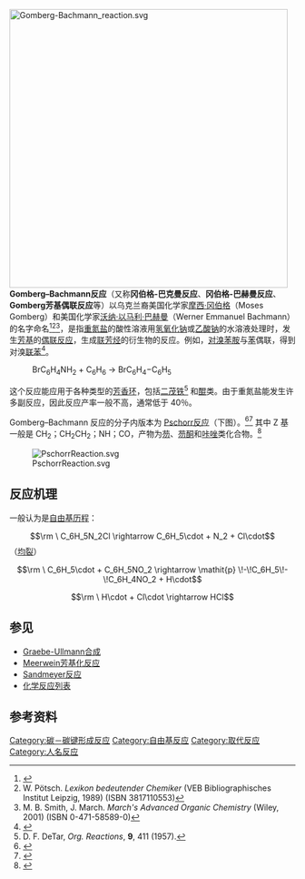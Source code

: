 [[File:Gomberg-Bachmann_reaction.svg|490px]]
'''Gomberg–Bachmann反应'''（又称'''冈伯格-巴克曼反应'''、'''冈伯格-巴赫曼反应'''、'''Gomberg芳基偶联反应'''等）以乌克兰裔美国化学家[[摩西·冈伯格|摩西·冈伯格]]（Moses Gomberg）和美国化学家[[沃纳·以马利·巴赫曼|沃纳·以马利·巴赫曼]]（Werner Emmanuel Bachmann）的名字命名<ref>{{cite journal en| title=The Synthesis of Biaryl Compounds by Means of the Diazo Reaction|author = [[Moses_Gomberg|M. Gomberg]], [[Werner_Emmanuel_Bachmann|W. E. Bachmann]] | journal = [[J._Am._Chem._Soc.|J. Am. Chem. Soc.]] | year = 1924 | volume = 42 | pages = 2339–2343 | doi = 10.1021/ja01675a026}}</ref><ref>W. Pötsch. ''Lexikon bedeutender Chemiker'' (VEB Bibliographisches Institut Leipzig, 1989) (ISBN 3817110553)</ref><ref>M. B. Smith, J. March. ''March's Advanced Organic Chemistry'' (Wiley, 2001) (ISBN 0-471-58589-0)</ref>，是指[[重氮盐|重氮盐]]的酸性溶液用[[氢氧化钠|氢氧化钠]]或[[乙酸钠|乙酸钠]]的水溶液处理时，发生[[芳基|芳基]]的[[偶联反应|偶联反应]]，生成[[联芳烃|联芳烃]]的衍生物的反应。例如，[[对溴苯胺|对溴苯胺]]与[[苯|苯]]偶联，得到对溴[[联苯|联苯]]<ref>{{OrgSynth | prep = cv1p0113 | collvol = 1 | collvolpages = 113 | author = M. Gomberg and W. E. Bachmann | year = 1941 | title = p-Bromobiphenyl}}</ref>。

: BrC<sub>6</sub>H<sub>4</sub>NH<sub>2</sub> + C<sub>6</sub>H<sub>6</sub> → BrC<sub>6</sub>H<sub>4</sub>−</sup>C<sub>6</sub>H<sub>5</sub>

这个反应能应用于各种类型的[[芳香环|芳香环]]，包括[[二茂铁|二茂铁]]<ref>D. F. DeTar, ''Org. Reactions'', '''9''', 411 (1957).</ref> 和[[醌|醌]]类。由于重氮盐能发生许多副反应，因此反应产率一般不高，通常低于 40％。

Gomberg–Bachmann 反应的分子内版本为 [[Pschorr反应|Pschorr反应]]（下图）。<ref>{{cite journal en|title=Neue Synthese des Phenanthrens und seiner Derivate| author = R. Pschorr | journal = [[Chem._Ber.|Chem. Ber.]] | year = 1896 | volume = 29 | issue=1|pages = 496–501 | doi = 10.1002/cber.18960290198}}</ref><ref>{{JerryMarch}}</ref> 其中 Z 基一般是 CH<sub>2</sub>；CH<sub>2</sub>CH<sub>2</sub>；NH；CO，产物为[[芴|芴]]、[[芴酮|芴酮]]和[[咔唑|咔唑]]类化合物。<ref>{{cite journal en| title = Sandmeyer reactions. Part 5.1 Estimation of the rates of 1,5-aryl/aryl radical translocation and cyclisation during Pschorr fluorenone synthesis with a comparative analysis of reaction energetics | author = Stephen A. Chandler,a Peter Hanson, Alec B. Taylor, Paul H. Walton and Allan W. Timmsb | journal = [[J._Chem._Soc.,_Perkin_Trans._2|J. Chem. Soc., Perkin Trans. 2]] | year = 2001 | pages = 214–228 | doi = 10.1039/b006184k}}</ref>

[[Image:PschorrReaction.svg|center]]

==反应机理==
一般认为是[[自由基反应|自由基历程]]：
:<math>\rm \ C_6H_5N_2Cl \rightarrow C_6H_5\cdot + N_2 + Cl\cdot</math> （[[均裂|均裂]]）
:<math>\rm \ C_6H_5\cdot + C_6H_5NO_2 \rightarrow \mathit{p} \!-\!C_6H_5\!-\!C_6H_4NO_2 + H\cdot</math>
:<math>\rm \ H\cdot + Cl\cdot \rightarrow HCl</math>

==参见==
* [[Graebe-Ullmann合成|Graebe-Ullmann合成]]
* [[Meerwein芳基化反应|Meerwein芳基化反应]]
* [[Sandmeyer反应|Sandmeyer反应]]
* [[化学反应列表|化学反应列表]]

==参考资料==
{{reflist}}

[[Category:碳－碳键形成反应|Category:碳－碳键形成反应]]
[[Category:自由基反应|Category:自由基反应]]
[[Category:取代反应|Category:取代反应]]
[[Category:人名反应|Category:人名反应]]